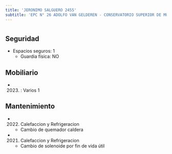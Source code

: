 ```yaml
---
title: 'JERONIMO SALGUERO 2455'
subtitle: 'EPC N° 26 ADOLFO VAN GELDEREN - CONSERVATORIO SUPERIOR DE MÚSICA MANUEL DE FALLA - ANEXO 2 - JIC N° 09/01°'
---
```


#


## Seguridad

*  Espacios seguros: 1 
    + Guardia física: NO





## Mobiliario

*  (2023) : Varios 1 





## Mantenimiento

*  (2022) Calefaccion y Refrigeracion 
    + Cambio de quemador caldera

*  (2021) Calefaccion y Refrigeracion 
    + Cambio de solenoide por fin de vida útil



